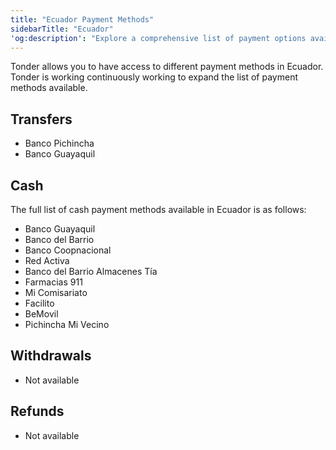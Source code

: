 ```yaml
---
title: "Ecuador Payment Methods"
sidebarTitle: "Ecuador"
'og:description': "Explore a comprehensive list of payment options available in Ecuador with Tonder, categorized by payment type."
---
```


Tonder allows you to have access to different payment methods in Ecuador. Tonder is working continuously working to expand the list of payment methods available. 


## Transfers
- Banco Pichincha
- Banco Guayaquil

## Cash

The full list of cash payment methods available in Ecuador is as follows:

 - Banco Guayaquil
 - Banco del Barrio
 - Banco Coopnacional
 - Red Activa
 - Banco del Barrio Almacenes Tía
 - Farmacias 911
 - Mi Comisariato
 - Facilito 
 - BeMovil 
 - Pichincha Mi Vecino

## Withdrawals
- Not available

## Refunds
- Not available

